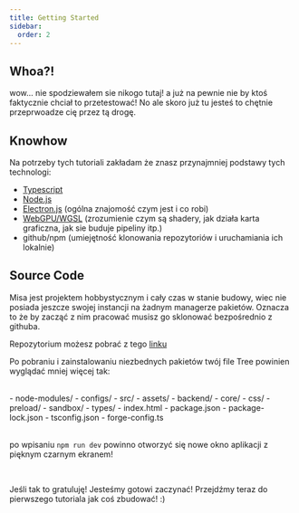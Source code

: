 ```yaml
---
title: Getting Started
sidebar:
  order: 2
---
```



## Whoa?!

wow... nie spodziewałem sie nikogo tutaj! a już na pewnie nie by ktoś faktycznie chciał to przetestować!
No ale skoro już tu jesteś to chętnie przeprwoadze cię przez tą drogę.

## Knowhow

Na potrzeby tych tutoriali zakładam że znasz przynajmniej podstawy tych technologi:

- [Typescript](https://www.typescriptlang.org)
- [Node.js](https://nodejs.org/en)
- [Electron.js](https://www.electronjs.org) (ogólna znajomość czym jest i co robi)
- [WebGPU/WGSL](https://www.w3.org/TR/webgpu/) (zrozumienie czym są shadery, jak działa karta graficzna, jak sie buduje pipeliny itp.)
- github/npm (umiejętność klonowania repozytoriów i uruchamiania ich lokalnie)

## Source Code

Misa jest projektem hobbystycznym i cały czas w stanie budowy, wiec nie posiada jeszcze swojej instancji na żadnym managerze pakietów.
Oznacza to że by zacząć z nim pracować musisz go sklonować bezpośrednio z githuba.

Repozytorium możesz pobrać z tego [linku](https://github.com/Tolethrien/GameEngine-core/tree/dev)

Po pobraniu i zainstalowaniu niezbednych pakietów twój file Tree powinien wyglądać mniej więcej tak:

<br />

<FileTree>
- node-modules/
- configs/
- src/
  - assets/
  - backend/
  - core/
  - css/
  - preload/
  - sandbox/
  - types/
- index.html
- package.json
- package-lock.json
- tsconfig.json
- forge-config.ts

</FileTree>

<br />
<br />

po wpisaniu `npm run dev` powinno otworzyć się nowe okno aplikacji z pięknym czarnym
ekranem!

<br />

Jeśli tak to gratuluję! Jesteśmy gotowi zaczynać! Przejdźmy teraz do pierwszego tutoriala jak coś zbudować! :)
